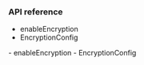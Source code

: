 

<PlatformWrapper platform="electron">
        
### API reference

<ProductWrapper notAllowed="voice-calling">

-    <Link target="_blank" to="{{global.API_REF_ELECTRON_ROOT}}/class_irtcengine.html#api_irtcengine_enableencryption">enableEncryption</Link>
-    <Link target="_blank" to="{{global.API_REF_ELECTRON_ROOT}}/rtc_api_data_type.html#class_encryptionconfig">EncryptionConfig</Link>
</ProductWrapper>

<ProductWrapper product = "voice-calling">
-    <Link target="_blank" to="{{global.API_REF_ELECTRON_ROOT_VOICE_SDK}}/class_irtcengine.html#api_irtcengine_enableencryption">enableEncryption</Link>
-    <Link target="_blank" to="{{global.API_REF_ELECTRON_ROOT_VOICE_SDK}}/rtc_api_data_type.html#class_encryptionconfig">EncryptionConfig</Link>
</ProductWrapper>

</PlatformWrapper> 
